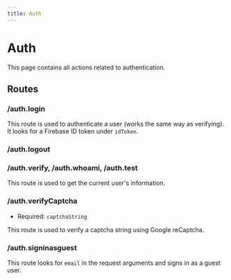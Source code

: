 ```yaml
---
title: Auth
---
```



# Auth

This page contains all actions related to authentication.

## Routes

### /auth.login

This route is used to authenticate a user (works the same way as verifying). It looks for a Firebase ID token under `idToken`.

### /auth.logout

### /auth.verify, /auth.whoami, /auth.test
This route is used to get the current user's information.

### /auth.verifyCaptcha

- Required: `captchaString`

This route is used to verify a captcha string using Google reCaptcha.

### /auth.signinasguest

This route looks for `email` in the request arguments and signs in as a guest user.
